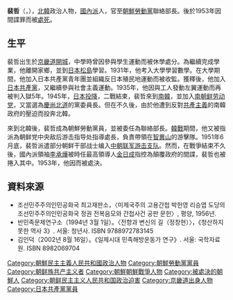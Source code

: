 {{noteTA
|G1=Country
|1=zh:北朝鮮; zh-cn:朝鲜; zh-tw:朝鮮; zh-hk:朝鮮; zh-sg:朝鲜;
}}

'''裴哲'''（{{lang-ko|배철}}，{{bd|1912年||1953年|}}），[[北韓|北韓]]政治人物，[[南朝鲜劳动党|國內派]]人，官至[[朝鮮勞動黨|朝鮮勞動黨]]聯絡部長。後於1953年因間諜罪而被[[處死|處死]]。

==生平==
{{see|朴憲永、李承燁間諜事件}}
裴哲出生於[[京畿道|京畿道]][[開城|開城]]，中學時曾因參與學生運動而被休學處分。為繼續完成學業，他離開家鄉，並到[[日本|日本]][[松島|松島]]學習。1931年，他考入大學學習數學。在大學期間，他加入日本共產黨青年團並組織反日本殖民地運動而被收監。獲釋後，他加入[[日本共產黨|日本共產黨]]，又繼續參與社會主義運動。1935年，他因與工人發動左翼運動而再被判入獄5年。1945年，[[日本投降|日本投降]]，二戰結束，裴哲來到[[南韓|南韓]]，並加入[[南朝鲜劳动党|南朝鲜劳动党]]，又當選為[[慶尚北道|慶尚北道]]的黨委員長。但在不久後，由於他遭到反對[[共產主義|共產主義]]的南韓政府的壓迫而投奔北韓。

來到北韓後，裴哲成為朝鮮勞動黨員，並被委任為聯絡部長。[[韓戰|韓戰]]期間，他又被指派為朝鲜党中央敌后游击指导处指導處長，負責帶領在[[智異山|智異山]]的游擊隊。1951年6月底，裴哲派遣部分朝鲜干部战士编入[[中朝联军游击支队|中朝联军游击支队]]。然而，在戰爭結束不久後，國內派領袖[[李承燁_(政治家)|李承燁]]被時任最高領導人[[金日成|金日成]]指控為顛覆政府的間諜，裴哲也被捲入其中。1953年，他因而被處決。

==資料來源==
*조선민주주의인민공화국 최고재판소，〈미제국주의 고용간첩 박헌영 리승엽 도당의 조선민주주의인민공화국 정권 전복음모와 간첩사건 공판 문헌〉, 평양, 1956년.
*반민족문제연구소（1994년 3월 1일）。〈전향과 변신의 길（정창현）〉，《청산하지 못한 역사 3》. 서울: 청년사. ISBN 9788972783145
*김인덕（2002년 8월 16일）。《일제시대 민족해방운동가 연구》. 서울: 국학자료원. ISBN 8982069704

{{DEFAULTSORT:Bae Cheol}}
[[Category:朝鮮民主主義人民共和國政治人物|Category:朝鮮民主主義人民共和國政治人物]]
[[Category:朝鮮勞動黨黨員|Category:朝鮮勞動黨黨員]]
[[Category:朝鲜族共产主义者|Category:朝鲜族共产主义者]]
[[Category:朝鮮朝鮮戰爭人物|Category:朝鮮朝鮮戰爭人物]]
[[Category:被處決的朝鮮人|Category:被處決的朝鮮人]]
[[Category:朝鲜民主主义人民共和国政治迫害|Category:朝鲜民主主义人民共和国政治迫害]]
[[Category:京畿道出身人物|Category:京畿道出身人物]]
[[Category:日本共產黨黨員|Category:日本共產黨黨員]]